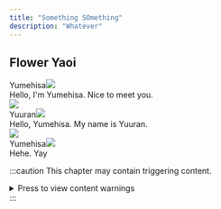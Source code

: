 ```yaml
---
title: "Something SOmething"
description: "Whatever"
---
```

## Flower Yaoi

<div class="icon"><span class="name">Yumehisa</span><img src="/tasohote-tsubomi/src/assets/icons/logicon_yumehisa_b.png"/></div>
<div class="text">
Hello, I'm Yumehisa. Nice to meet you.
</div>

<div class="line"><img src="/tasohote-tsubomi/src/assets/missionpass_item_line.png"/></div>

<div class="icon"><span class="name">Yuuran</span><img src="/tasohote-tsubomi/src/assets/icons/logicon_yuran_b.png"/></div>
<div class="text">
Hello, Yumehisa. My name is Yuuran.
</div>

<div class="line"><img src="/tasohote-tsubomi/src/assets/missionpass_item_line.png"/></div>

<div class="icon"><span class="name">Yumehisa</span><img src="/tasohote-tsubomi/src/assets/icons/logicon_yumehisa_b.png"/></div>
<div class="text">
Hehe. Yay
</div>

:::caution
This chapter may contain triggering content.
<details>
<summary> Press to view content warnings </summary>
- thingy
</details>
:::
